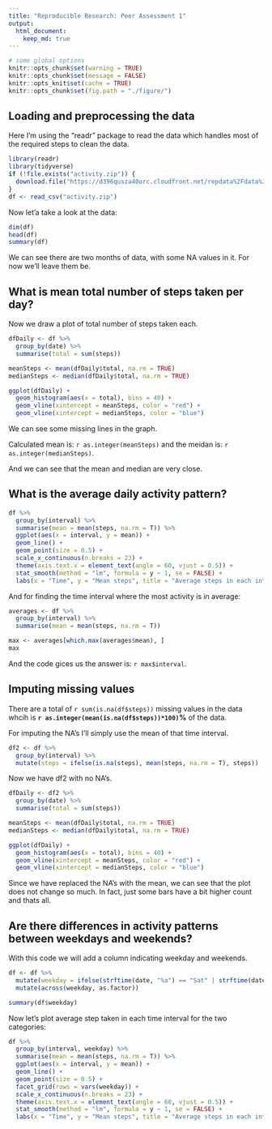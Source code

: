 ```yaml
---
title: "Reproducible Research: Peer Assessment 1"
output: 
  html_document:
    keep_md: true
---
```


```r
# some global options
knitr::opts_chunk$set(warning = TRUE)
knitr::opts_chunk$set(message = FALSE)
knitr::opts_knit$set(cache = TRUE)
knitr::opts_chunk$set(fig.path = "./figure/")
```

## Loading and preprocessing the data

Here I'm using the "readr" package to read the data which handles most of the required steps to clean the data.

```r
library(readr)
library(tidyverse)
if (!file.exists("activity.zip")) {
  download.file("https://d396qusza40orc.cloudfront.net/repdata%2Fdata%2Factivity.zip", "activity.zip")
}
df <- read_csv("activity.zip")
```

Now let'a take a look at the data:

```r
dim(df)
head(df)
summary(df)
```

We can see there are two months of data, with some NA values in it. For now we'll leave them be.


## What is mean total number of steps taken per day?

Now we draw a plot of total number of steps taken each.

```r
dfDaily <- df %>%
  group_by(date) %>%
  summarise(total = sum(steps))

meanSteps <- mean(dfDaily$total, na.rm = TRUE)
medianSteps <- median(dfDaily$total, na.rm = TRUE)

ggplot(dfDaily) +
  geom_histogram(aes(x = total), bins = 40) +
  geom_vline(xintercept = meanSteps, color = "red") +
  geom_vline(xintercept = medianSteps, color = "blue")
```

We can see some missing lines in the graph.

Calculated mean is: `r as.integer(meanSteps)` and the meidan is: `r as.integer(medianSteps)`.

And we can see that the mean and median are very close.

## What is the average daily activity pattern?

```r
df %>%
  group_by(interval) %>%
  summarise(mean = mean(steps, na.rm = T)) %>%
  ggplot(aes(x = interval, y = mean)) +
  geom_line() +
  geom_point(size = 0.5) +
  scale_x_continuous(n.breaks = 23) +
  theme(axis.text.x = element_text(angle = 60, vjust = 0.5)) +
  stat_smooth(method = "lm", formula = y ~ 1, se = FALSE) +
  labs(x = "Time", y = "Mean steps", title = "Average steps in each interval")
```

And for finding the time interval where the most activity is in average:

```r
averages <- df %>%
  group_by(interval) %>%
  summarise(mean = mean(steps, na.rm = T))

max <- averages[which.max(averages$mean), ]
max
```

And the code gices us the answer is: `r max$interval`.

## Imputing missing values

There are a total of `r sum(is.na(df$steps))` missing values in the data whcih is 
**`r as.integer(mean(is.na(df$steps))*100)`%** 
of the data.

For imputing the NA's I'll simply use the mean of that time interval.

```r
df2 <- df %>%
  group_by(interval) %>%
  mutate(steps = ifelse(is.na(steps), mean(steps, na.rm = T), steps))
```

Now we have df2 with no NA's.

```r
dfDaily <- df2 %>%
  group_by(date) %>%
  summarise(total = sum(steps))

meanSteps <- mean(dfDaily$total, na.rm = TRUE)
medianSteps <- median(dfDaily$total, na.rm = TRUE)

ggplot(dfDaily) +
  geom_histogram(aes(x = total), bins = 40) +
  geom_vline(xintercept = meanSteps, color = "red") +
  geom_vline(xintercept = medianSteps, color = "blue")
```

Since we have replaced the NA's with the mean, we can see that the plot does not change so much. In fact, just some bars have a bit higher count and thats all.

## Are there differences in activity patterns between weekdays and weekends?

With this code we will add a column indicating weekday and weekends.
```r
df <- df %>%
  mutate(weekday = ifelse(strftime(date, "%a") == "Sat" | strftime(date, "%a") == "Sun", "weekend", "weekday")) %>%
  mutate(across(weekday, as.factor))

summary(df$weekday)
```

Now let's plot average step taken in each time interval for the two categories:

```r
df %>%
  group_by(interval, weekday) %>%
  summarise(mean = mean(steps, na.rm = T)) %>%
  ggplot(aes(x = interval, y = mean)) +
  geom_line() +
  geom_point(size = 0.5) +
  facet_grid(rows = vars(weekday)) +
  scale_x_continuous(n.breaks = 23) +
  theme(axis.text.x = element_text(angle = 60, vjust = 0.5)) +
  stat_smooth(method = "lm", formula = y ~ 1, se = FALSE) +
  labs(x = "Time", y = "Mean steps", title = "Average steps in each interval")
```
